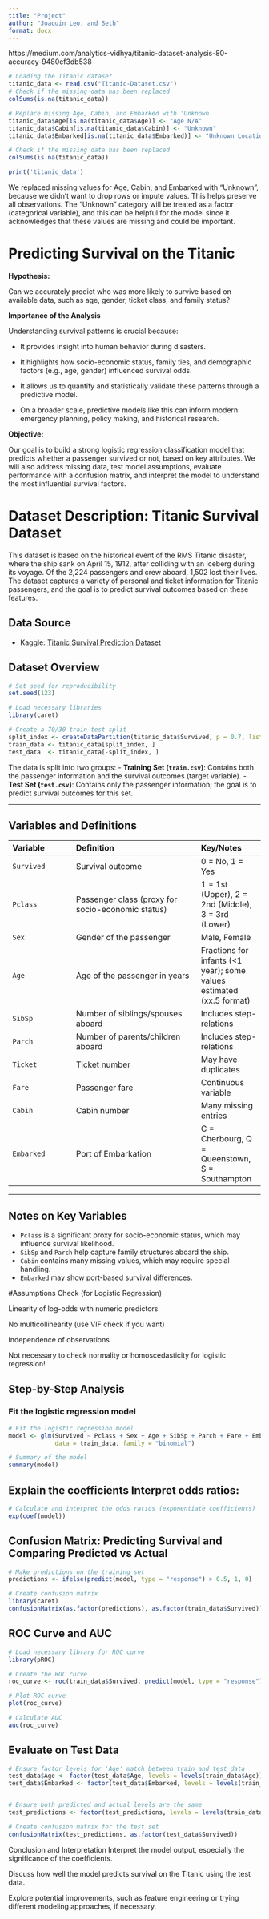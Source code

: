 ```yaml
---
title: "Project"
author: "Joaquin Leo, and Seth"
format: docx
---
```




https://medium.com/analytics-vidhya/titanic-dataset-analysis-80-accuracy-9480cf3db538

```r
# Loading the Titanic dataset
titanic_data <- read.csv("Titanic-Dataset.csv")
# Check if the missing data has been replaced
colSums(is.na(titanic_data))
```

```r
# Replace missing Age, Cabin, and Embarked with 'Unknown'
titanic_data$Age[is.na(titanic_data$Age)] <- "Age N/A"
titanic_data$Cabin[is.na(titanic_data$Cabin)] <- "Unknown"
titanic_data$Embarked[is.na(titanic_data$Embarked)] <- "Unknown Location"

# Check if the missing data has been replaced
colSums(is.na(titanic_data))
```

```r
print('titanic_data')
```

We replaced missing values for Age, Cabin, and Embarked with "Unknown", because we didn't want to drop rows or impute values. This helps preserve all observations. The "Unknown" category will be treated as a factor (categorical variable), and this can be helpful for the model since it acknowledges that these values are missing and could be important.



# Predicting Survival on the Titanic

**Hypothesis:**

Can we accurately predict who was more likely to survive based on available data, such as age, gender, ticket class, and family status?

**Importance of the Analysis**

Understanding survival patterns is crucial because:

-   It provides insight into human behavior during disasters.

-   It highlights how socio-economic status, family ties, and demographic factors (e.g., age, gender) influenced survival odds.

-   It allows us to quantify and statistically validate these patterns through a predictive model.

-   On a broader scale, predictive models like this can inform modern emergency planning, policy making, and historical research.

**Objective:**

Our goal is to build a strong logistic regression classification model that predicts whether a passenger survived or not, based on key attributes. We will also address missing data, test model assumptions, evaluate performance with a confusion matrix, and interpret the model to understand the most influential survival factors.

# Dataset Description: Titanic Survival Dataset

This dataset is based on the historical event of the RMS Titanic disaster, where the ship sank on April 15, 1912, after colliding with an iceberg during its voyage. Of the 2,224 passengers and crew aboard, 1,502 lost their lives.\
The dataset captures a variety of personal and ticket information for Titanic passengers, and the goal is to predict survival outcomes based on these features.

## Data Source

-   Kaggle: [Titanic Survival Prediction Dataset](https://www.kaggle.com/datasets/yasserh/titanic-dataset)

## Dataset Overview

```r
# Set seed for reproducibility
set.seed(123) 

# Load necessary libraries
library(caret)

# Create a 70/30 train-test split
split_index <- createDataPartition(titanic_data$Survived, p = 0.7, list = FALSE)
train_data <- titanic_data[split_index, ]
test_data  <- titanic_data[-split_index, ]
```

The data is split into two groups: - **Training Set (`train.csv`)**: Contains both the passenger information and the survival outcomes (target variable). - **Test Set (`test.csv`)**: Contains only the passenger information; the goal is to predict survival outcomes for this set.

------------------------------------------------------------------------

## Variables and Definitions

| Variable   | Definition                                        | Key/Notes                                                             |
|:-----------------|:----------------------------------|:-----------------|
| `Survived` | Survival outcome                                  | 0 = No, 1 = Yes                                                       |
| `Pclass`   | Passenger class (proxy for socio-economic status) | 1 = 1st (Upper), 2 = 2nd (Middle), 3 = 3rd (Lower)                    |
| `Sex`      | Gender of the passenger                           | Male, Female                                                          |
| `Age`      | Age of the passenger in years                     | Fractions for infants (\<1 year); some values estimated (xx.5 format) |
| `SibSp`    | Number of siblings/spouses aboard                 | Includes step-relations                                               |
| `Parch`    | Number of parents/children aboard                 | Includes step-relations                                               |
| `Ticket`   | Ticket number                                     | May have duplicates                                                   |
| `Fare`     | Passenger fare                                    | Continuous variable                                                   |
| `Cabin`    | Cabin number                                      | Many missing entries                                                  |
| `Embarked` | Port of Embarkation                               | C = Cherbourg, Q = Queenstown, S = Southampton                        |

------------------------------------------------------------------------

## Notes on Key Variables

-   `Pclass` is a significant proxy for socio-economic status, which may influence survival likelihood.
-   `SibSp` and `Parch` help capture family structures aboard the ship.
-   `Cabin` contains many missing values, which may require special handling.
-   `Embarked` may show port-based survival differences.



#Assumptions Check (for Logistic Regression)

Linearity of log-odds with numeric predictors

No multicollinearity (use VIF check if you want)

Independence of observations

Not necessary to check normality or homoscedasticity for logistic regression!

## Step-by-Step Analysis

### Fit the logistic regression model

```r
# Fit the logistic regression model
model <- glm(Survived ~ Pclass + Sex + Age + SibSp + Parch + Fare + Embarked, 
             data = train_data, family = "binomial")

# Summary of the model
summary(model)
```

## Explain the coefficients Interpret odds ratios:

```r
# Calculate and interpret the odds ratios (exponentiate coefficients)
exp(coef(model))
```

## Confusion Matrix: Predicting Survival and Comparing Predicted vs Actual


```r
# Make predictions on the training set
predictions <- ifelse(predict(model, type = "response") > 0.5, 1, 0)

# Create confusion matrix
library(caret)
confusionMatrix(as.factor(predictions), as.factor(train_data$Survived))
```

## ROC Curve and AUC

```r
# Load necessary library for ROC curve
library(pROC)

# Create the ROC curve
roc_curve <- roc(train_data$Survived, predict(model, type = "response"))

# Plot ROC curve
plot(roc_curve)

# Calculate AUC
auc(roc_curve)
```


## Evaluate on Test Data

```r
# Ensure factor levels for 'Age' match between train and test data
test_data$Age <- factor(test_data$Age, levels = levels(train_data$Age))
test_data$Embarked <- factor(test_data$Embarked, levels = levels(train_data$Embarked))


# Ensure both predicted and actual levels are the same
test_predictions <- factor(test_predictions, levels = levels(train_data$Survived))

# Create confusion matrix for the test set
confusionMatrix(test_predictions, as.factor(test_data$Survived))
```

Conclusion and Interpretation
Interpret the model output, especially the significance of the coefficients.

Discuss how well the model predicts survival on the Titanic using the test data.

Explore potential improvements, such as feature engineering or trying different modeling approaches, if necessary.

